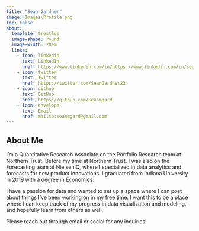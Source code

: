 ```yaml
---
title: "Sean Gardner"
image: Images\Profile.png
toc: false
about:
  template: trestles
  image-shape: round
  image-width: 20em
  links:
    - icon: linkedin
      text: LinkedIn
      href: https://www.linkedin.com/in/https://www.linkedin.com/in/seanmgardner/
    - icon: twitter
      text: Twitter
      href: https://twitter.com/SeanGardner22
    - icon: github
      text: GitHub
      href: https://github.com/Seanmgard
    - icon: envelope
      text: Email
      href: mailto:seanmgard@gmail.com
---
```


::: centered-text
# **About Me**

I'm a Quantitative Research Associate on the Portfolio Research team at Northern Trust. Before my time at Northern Trust, I was also on the Forecasting team at NielsenIQ, where I specialized in data analytics and forecasts for new product innovations. I graduated from Indiana University in 2019 with a degree in Economics.

I have a passion for data and wanted to set up a space where I can post about things I've been working on in my free time. I want this to be a place where I can keep track of my progress in data visualization and modeling, and hopefully learn from others as well.

Please reach out through email or social for any inquiries!
:::
